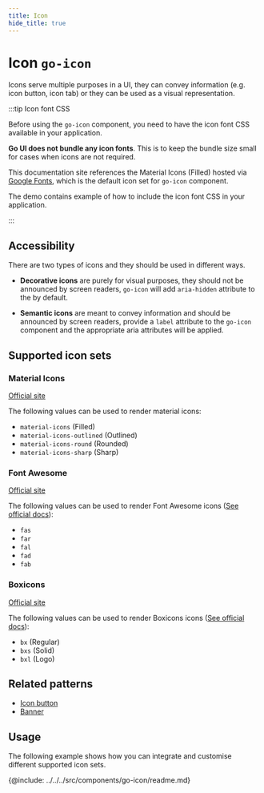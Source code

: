 ```yaml
---
title: Icon
hide_title: true
---
```



# Icon <span className="text-size-0">`go-icon`</span>

<!-- Description -->

<div className="text-size-1">
  Icons serve multiple purposes in a UI, they can convey information (e.g. icon button, icon tab) or they can be used as a visual representation.
</div>

:::tip Icon font CSS

Before using the `go-icon` component, you need to have the icon font CSS available in your application.

**Go UI does not bundle any icon fonts**. This is to keep the bundle size small for cases when icons are not required.

This documentation site references the Material Icons (Filled) hosted via [Google Fonts](https://fonts.google.com/icons), which is the default icon set for `go-icon` component.

The demo contains example of how to include the icon font CSS in your application.

:::

## Accessibility

There are two types of icons and they should be used in different ways.

- **Decorative icons** are purely for visual purposes, they should not be announced by screen readers, `go-icon` will add `aria-hidden` attribute to the by default.

- **Semantic icons** are meant to convey information and should be announced by screen readers, provide a `label` attribute to the `go-icon` component and the appropriate aria attributes will be applied.

## Supported icon sets

### Material Icons

[Official site](https://fonts.google.com/icons)

The following values can be used to render material icons:

- `material-icons` (Filled)
- `material-icons-outlined` (Outlined)
- `material-icons-round` (Rounded)
- `material-icons-sharp` (Sharp)

### Font Awesome

[Official site](https://fontawesome.com/v5.15/icons)

The following values can be used to render Font Awesome icons ([See official docs](https://fontawesome.com/v5.15/how-to-use/on-the-web/referencing-icons/basic-use)):

- `fas`
- `far`
- `fal`
- `fad`
- `fab`

### Boxicons

[Official site](https://boxicons.com/)

The following values can be used to render Boxicons icons ([See official docs](https://boxicons.com/usage)):

- `bx` (Regular)
- `bxs` (Solid)
- `bxl` (Logo)

## Related patterns

<!-- Patterns that uses this component -->

- [Icon button](#)
- [Banner](#)

<!-- Demos, tips, variations, use cases -->

## Usage

The following example shows how you can integrate and customise different supported icon sets.

<Demo code={demoSource} />

<!-- API -->

{@include: ../../../src/components/go-icon/readme.md}
